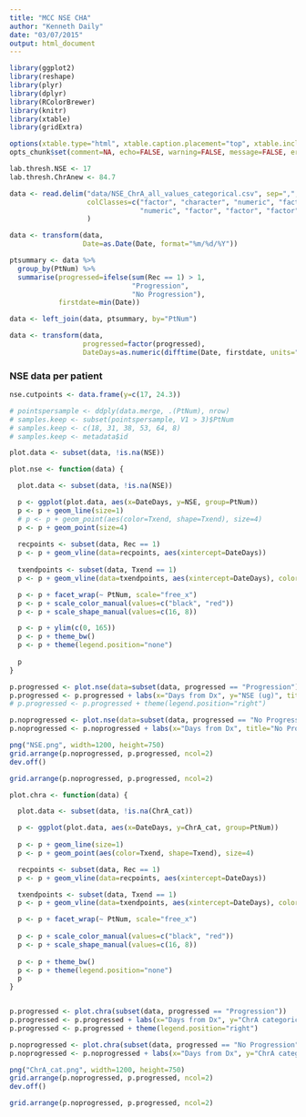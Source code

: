 ```yaml
---
title: "MCC NSE CHA"
author: "Kenneth Daily"
date: "03/07/2015"
output: html_document
---
```



```r
library(ggplot2)
library(reshape)
library(plyr)
library(dplyr)
library(RColorBrewer)
library(knitr)
library(xtable)
library(gridExtra)

options(xtable.type="html", xtable.caption.placement="top", xtable.include.row.names=FALSE)
opts_chunk$set(comment=NA, echo=FALSE, warning=FALSE, message=FALSE, error=FALSE, fig.width=10, fig.height=5)

lab.thresh.NSE <- 17
lab.thresh.ChrAnew <- 84.7
```

```r

data <- read.delim("data/NSE_ChrA_all_values_categorical.csv", sep=",", na.strings="",
                   colClasses=c("factor", "character", "numeric", "factor", "numeric", 
                                "numeric", "factor", "factor", "factor", "factor"),
                   )

data <- transform(data,
                  Date=as.Date(Date, format="%m/%d/%Y"))

ptsummary <- data %>% 
  group_by(PtNum) %>% 
  summarise(progressed=ifelse(sum(Rec == 1) > 1, 
                              "Progression",
                              "No Progression"),
            firstdate=min(Date))

data <- left_join(data, ptsummary, by="PtNum")

data <- transform(data, 
                  progressed=factor(progressed),
                  DateDays=as.numeric(difftime(Date, firstdate, units="days")))

```

### NSE data per patient

```r
nse.cutpoints <- data.frame(y=c(17, 24.3))
```

```r
# pointspersample <- ddply(data.merge, .(PtNum), nrow)
# samples.keep <- subset(pointspersample, V1 > 3)$PtNum
# samples.keep <- c(18, 31, 38, 53, 64, 8)
# samples.keep <- metadata$id

plot.data <- subset(data, !is.na(NSE))

plot.nse <- function(data) {

  plot.data <- subset(data, !is.na(NSE))

  p <- ggplot(plot.data, aes(x=DateDays, y=NSE, group=PtNum))
  p <- p + geom_line(size=1)
  # p <- p + geom_point(aes(color=Txend, shape=Txend), size=4)
  p <- p + geom_point(size=4)
  
  recpoints <- subset(data, Rec == 1)  
  p <- p + geom_vline(data=recpoints, aes(xintercept=DateDays))
  
  txendpoints <- subset(data, Txend == 1)  
  p <- p + geom_vline(data=txendpoints, aes(xintercept=DateDays), color="red")

  p <- p + facet_wrap(~ PtNum, scale="free_x")  
  p <- p + scale_color_manual(values=c("black", "red"))
  p <- p + scale_shape_manual(values=c(16, 8))

  p <- p + ylim(c(0, 165))
  p <- p + theme_bw()
  p <- p + theme(legend.position="none")
  
  p
}

p.progressed <- plot.nse(data=subset(data, progressed == "Progression"))
p.progressed <- p.progressed + labs(x="Days from Dx", y="NSE (ug)", title="Progression")
# p.progressed <- p.progressed + theme(legend.position="right")

p.noprogressed <- plot.nse(data=subset(data, progressed == "No Progression"))
p.noprogressed <- p.noprogressed + labs(x="Days from Dx", title="No Progression")

png("NSE.png", width=1200, height=750)
grid.arrange(p.noprogressed, p.progressed, ncol=2)
dev.off()

grid.arrange(p.noprogressed, p.progressed, ncol=2)

```

```r
plot.chra <- function(data) {

  plot.data <- subset(data, !is.na(ChrA_cat))

  p <- ggplot(plot.data, aes(x=DateDays, y=ChrA_cat, group=PtNum))
  
  p <- p + geom_line(size=1)
  p <- p + geom_point(aes(color=Txend, shape=Txend), size=4)

  recpoints <- subset(data, Rec == 1)  
  p <- p + geom_vline(data=recpoints, aes(xintercept=DateDays))

  txendpoints <- subset(data, Txend == 1)  
  p <- p + geom_vline(data=txendpoints, aes(xintercept=DateDays), color="red")

  p <- p + facet_wrap(~ PtNum, scale="free_x")
  
  p <- p + scale_color_manual(values=c("black", "red"))
  p <- p + scale_shape_manual(values=c(16, 8))
  
  p <- p + theme_bw()
  p <- p + theme(legend.position="none")
  p
}


p.progressed <- plot.chra(subset(data, progressed == "Progression"))
p.progressed <- p.progressed + labs(x="Days from Dx", y="ChrA categorical level", title="Progression")
p.progressed <- p.progressed + theme(legend.position="right")

p.noprogressed <- plot.chra(subset(data, progressed == "No Progression"))
p.noprogressed <- p.noprogressed + labs(x="Days from Dx", y="ChrA categorical level", title="No Progression")

png("ChrA_cat.png", width=1200, height=750)
grid.arrange(p.noprogressed, p.progressed, ncol=2)
dev.off()

grid.arrange(p.noprogressed, p.progressed, ncol=2)

```